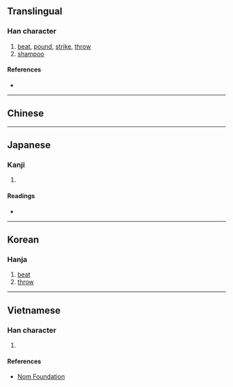 {{also|捶}}
{{character info}}
==Translingual==

===Han character===
{{Han char|rn=64|rad=手|as=10|sn=13|four=57037|canj=QYHR|ids=⿰扌追}}

# [[beat]], [[pound]], [[strike]], [[throw]]
# [[shampoo]]

====References====
* {{Han ref|kx=0447.190|dkj=12498|dj=0798.110|hdz=31920.060|uh=6425|ud=25637|bh=DDB4|bd=56756}}

----

==Chinese==
{{zh-see|捶|v}}

----

==Japanese==

===Kanji===
{{ja-kanji|grade=|rs=手10}}

# {{rfdef|ja|sort=手10}}

====Readings====
* {{ja-readings|on=[[たい]] (tai), [[つい]] (tsui), [[ずい]] (zui)|kun=[[なげうつ]] (nageutsu)}}

----

==Korean==

===Hanja===
{{ko-hanja|hangeul=[[추]], [[퇴]]|eumhun=|rv=chu, toe|mr=ch'u, t'oe|y=chwu}}

# [[beat]]
# [[throw]]

----

==Vietnamese==

===Han character===
{{vi-hantu|rs=手10|[[chuỳ]], [[dồi]], [[dùi]], [[giùi]], [[thuỳ]], [[truỳ]]}}

# {{rfdef|vi|sort=手10}}

====References====
* [http://nomfoundation.org/common/nom_details.php?codepoint=6425 Nom Foundation]